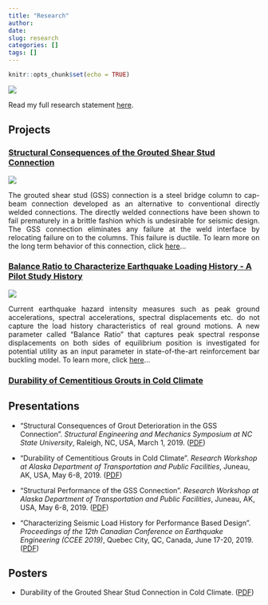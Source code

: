 ```yaml
---
title: "Research"
author:
date: 
slug: research
categories: []
tags: []
---
```


```r
knitr::opts_chunk$set(echo = TRUE)
```

<img src="\pictures\Action_pic1.JPG"
style="max-width:70%;min-width:40px;float:center;">

Read my full research statement [here](\projects\2019\04\08\research-statement).

## Projects

### [Structural Consequences of the Grouted Shear Stud Connection](\projects\2019\02\20\structural-consequences-in-gss) 

<img src="\figures\GSSbent.jpg"
style="max-width:40%;min-width:40px;float:center;">

<div style="text-align: justify"> The grouted shear stud (GSS) connection is a steel bridge column to cap-beam connection developed as an alternative to conventional directly welded connections. The directly welded connections have been shown to fail prematurely in a brittle fashion which is undesirable for seismic design. The GSS connection eliminates any failure at the weld interface by relocating failure on to the columns. This failure is ductile. To learn more on the long term behavior of this connection, click [here](\projects\2019\02\20\structural-consequences-in-gss)... </div>


### [Balance Ratio to Characterize Earthquake Loading History - A Pilot Study History](\projects\2019\03\02\balance-ratio-to-characterize-earthquake-loading-history-a-pilot-study)

<img src="\figures\Balanceratio_definition.png"
style="max-width:60%;min-width:40px;float:center;">

<div style="text-align: justify"> Current earthquake hazard intensity measures such as peak ground accelerations, spectral accelerations, spectral displacements etc. do not capture the load history characteristics of real ground motions. A new parameter called "Balance Ratio" that captures peak spectral response displacements on both sides of equilibrium position is investigated for potential utility as an input parameter in state-of-the-art reinforcement bar buckling model. To learn more, click [here](\projects\2019\03\02\balance-ratio-to-characterize-earthquake-loading-history-a-pilot-study)... </div>

### [Durability of Cementitious Grouts in Cold Climate](\projects\2019\03\02\durability-of-cementitious-grouts-in-cold-climate)

## Presentations

* "Structural Consequences of Grout Deterioration in the GSS Connection". _Structural Engineering and Mechanics Symposium at NC State University_, Raleigh, NC, USA, March 1, 2019. ([PDF](\files\SEM_Symposium_2019_March.pdf))

* "Durability of Cementitious Grouts in Cold Climate". _Research Workshop at Alaska Department of Transportation and Public Facilities_, Juneau, AK, USA, May 6-8, 2019. ([PDF](\files\AKDOT_Workshop_part1.pdf))

* "Structural Performance of the GSS Connection". _Research Workshop at Alaska Department of Transportation and Public Facilities_, Juneau, AK, USA, May 6-8, 2019. ([PDF](\files\AKDOT_Workshop_part2.pdf))

* "Characterizing Seismic Load History for Performance Based Design". _Proceedings of the 12th Canadian Conference on Earthquake Engineering (CCEE 2019)_, Quebec City, QC, Canada, June 17-20, 2019. ([PDF](\files\12CCEE_Presentation.pdf))

## Posters

* Durability of the Grouted Shear Stud Connection in Cold Climate. ([PDF](\files\GSSdurability_poster.pdf))